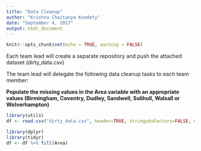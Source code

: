 ```yaml
---
title: "Data Cleanup"
author: "Krishna Chaitanya Kundety"
date: "September 4, 2017"
output: html_document
---
```


```r
knitr::opts_chunk$set(echo = TRUE, warning = FALSE)
```

Each team lead will create a separate repository and push the attached dataset (dirty_data.csv)

The team lead will delegate the following data cleanup tasks to each team member:

**Populate the missing values in the Area variable with an appropriate values (Birmingham, Coventry, Dudley, Sandwell, Solihull, Walsall or Wolverhampton)**

```r
library(utils)
df <- read.csv("dirty_data.csv", header=TRUE, stringsAsFactors=FALSE, na.strings=c("","NA"))

library(dplyr)
library(tidyr)
df <- df %>% fill(Area)

```
